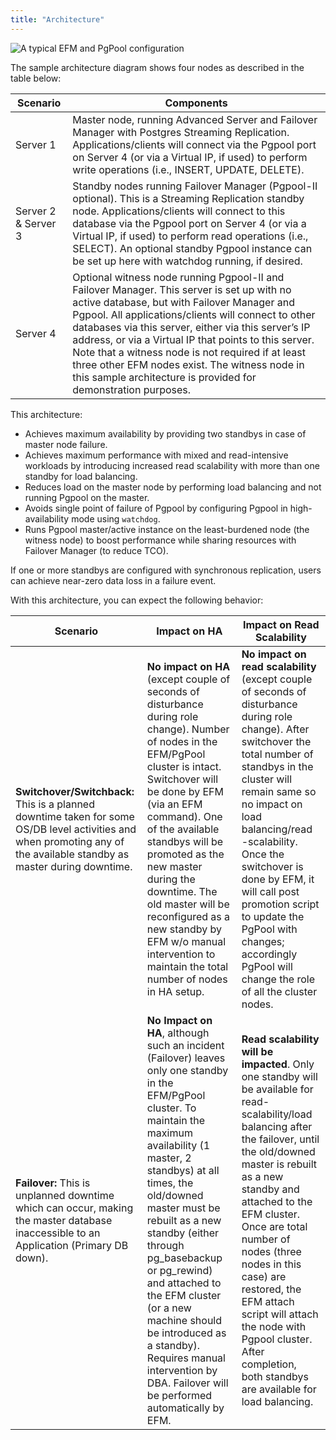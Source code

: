 ```yaml
---
title: "Architecture"
---
```


<div id="architecture" class="registered_link"></div>

![*A typical EFM and PgPool configuration*](images/edb_ha_architecture.png)

The sample architecture diagram shows four nodes as described in the table below:

| **Scenario**        | **Components**                                                                                                                                                                                                                                                                                                                                                                                                                                                                           |
| ------------------- | ---------------------------------------------------------------------------------------------------------------------------------------------------------------------------------------------------------------------------------------------------------------------------------------------------------------------------------------------------------------------------------------------------------------------------------------------------------------------------------------- |
| Server 1            | Master node, running Advanced Server and Failover Manager with Postgres Streaming Replication. Applications/clients will connect via the Pgpool port on Server 4 (or via a Virtual IP, if used) to perform write operations (i.e., INSERT, UPDATE, DELETE).                                                                                                                                                                                                                              |
| Server 2 & Server 3 | Standby nodes running Failover Manager (Pgpool-II optional). This is a Streaming Replication standby node. Applications/clients will connect to this database via the Pgpool port on Server 4 (or via a Virtual IP, if used) to perform read operations (i.e., SELECT). An optional standby Pgpool instance can be set up here with watchdog running, if desired.                                                                                                                        |
| Server 4            | Optional witness node running Pgpool-II and Failover Manager. This server is set up with no active database, but with Failover Manager and Pgpool. All applications/clients will connect to other databases via this server, either via this server’s IP address, or via a Virtual IP that points to this server. Note that a witness node is not required if at least three other EFM nodes exist. The witness node in this sample architecture is provided for demonstration purposes. |

This architecture:

-   Achieves maximum availability by providing two standbys in case of master node failure.
-   Achieves maximum performance with mixed and read-intensive workloads by introducing increased read scalability with more than one standby for load balancing.
-   Reduces load on the master node by performing load balancing and not running Pgpool on the master.
-   Avoids single point of failure of Pgpool by configuring Pgpool in high-availability mode using `watchdog`.
-   Runs Pgpool master/active instance on the least-burdened node (the witness node) to boost performance while sharing resources with Failover Manager (to reduce TCO).

If one or more standbys are configured with synchronous replication, users can achieve near-zero data loss in a failure event.

With this architecture, you can expect the following behavior:

| **Scenario**                                                                                                                                                           | **Impact on HA**                                                                                                                                                                                                                                                                                                                                                                                                                                                      | **Impact on Read Scalability**                                                                                                                                                                                                                                                                                                                                                                                                       |
| ---------------------------------------------------------------------------------------------------------------------------------------------------------------------- | --------------------------------------------------------------------------------------------------------------------------------------------------------------------------------------------------------------------------------------------------------------------------------------------------------------------------------------------------------------------------------------------------------------------------------------------------------------------- | ------------------------------------------------------------------------------------------------------------------------------------------------------------------------------------------------------------------------------------------------------------------------------------------------------------------------------------------------------------------------------------------------------------------------------------ |
| **Switchover/Switchback:** This is a planned downtime taken for some OS/DB level activities and when promoting any of the available standby as master during downtime. | **No impact on HA** (except couple of seconds of disturbance during role change). Number of nodes in the EFM/PgPool cluster is intact. Switchover will be done by EFM (via an EFM command). One of the available standbys will be promoted as the new master during the downtime. The old master will be reconfigured as a new standby by EFM w/o manual intervention to maintain the total number of nodes in HA setup.                                              | **No impact on read scalability** (except couple of seconds of disturbance during role change). After switchover the total number of standbys in the cluster will remain same so no impact on load balancing/read -scalability. Once the switchover is done by EFM, it will call post promotion script to update the PgPool with changes; accordingly PgPool will change the role of all the cluster nodes.                          |
| **Failover:** This is unplanned downtime which can occur, making the master database inaccessible to an Application (Primary DB down).                                 | **No Impact on HA**, although such an incident (Failover) leaves only one standby in the EFM/PgPool cluster. To maintain the maximum availability (1 master, 2 standbys) at all times, the old/downed master must be rebuilt as a new standby (either through pg_basebackup or pg_rewind) and attached to the EFM cluster (or a new machine should be introduced as a standby). Requires manual intervention by DBA. Failover will be performed automatically by EFM. | **Read scalability will be impacted**. Only one standby will be available for read-scalability/load balancing after the failover, until the old/downed master is rebuilt as a new standby and attached to the EFM cluster. Once are total number of nodes (three nodes in this case) are restored, the EFM attach script will attach the node with Pgpool cluster. After completion, both standbys are available for load balancing. |

